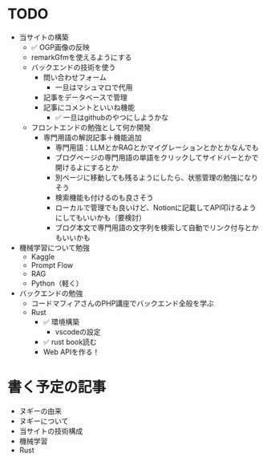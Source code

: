 # TODO
- 当サイトの構築
  - ✅ OGP画像の反映
  - remarkGfmを使えるようにする
  - バックエンドの技術を使う
    - 問い合わせフォーム
      - 一旦はマシュマロで代用
    - 記事をデータベースで管理
    - 記事にコメントといいね機能
      - ✅ 一旦はgithubのやつにしようかな
  - フロントエンドの勉強として何か開発
    - 専門用語の解説記事＋機能追加
      - 専門用語：LLMとかRAGとかマイグレーションとかとかなんでも
      - ブログページの専門用語の単語をクリックしてサイドバーとかで開けるよにするとか
      - 別ページに移動しても残るようにしたら、状態管理の勉強になりそう
      - 検索機能も付けるのも良さそう
      - ローカルで管理でも良いけど、Notionに記載してAPI叩けるようにしてもいいかも（要検討）
      - ブログ本文で専門用語の文字列を検索して自動でリンク付与とかもいいかも
- 機械学習について勉強
  - Kaggle
  - Prompt Flow
  - RAG
  - Python（軽く）
- バックエンドの勉強
  - コードマフィアさんのPHP講座でバックエンド全般を学ぶ
  - Rust
    - ✅ 環境構築
      - vscodeの設定
    - ✅ rust book読む
    - Web APIを作る！

# 書く予定の記事
- ヌギーの由来
- ヌギーについて
- 当サイトの技術構成
- 機械学習
- Rust